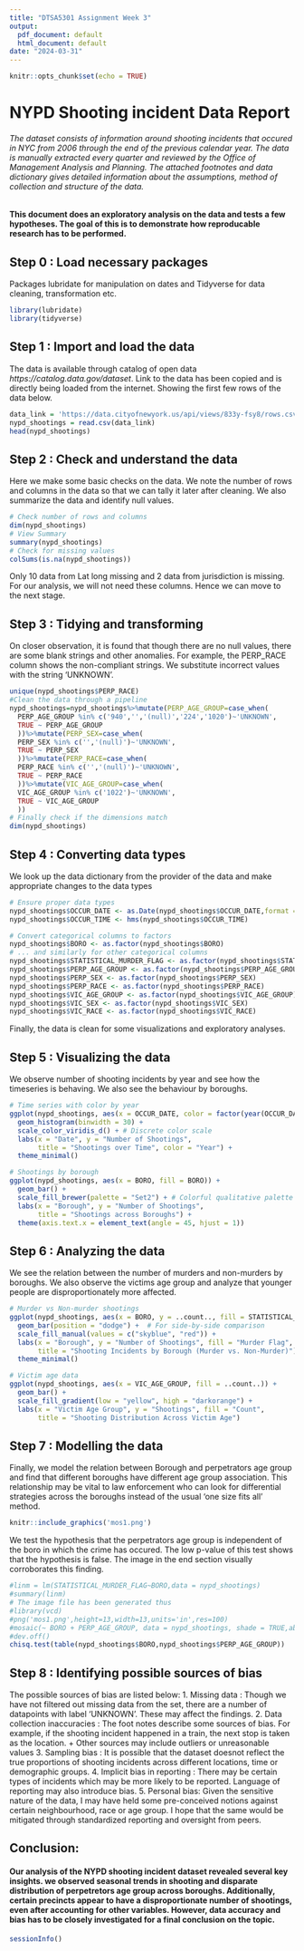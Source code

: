 ---
title: "DTSA5301 Assignment Week 3"
output:
  pdf_document: default
  html_document: default
date: "2024-03-31"
---

```{r setup, include=FALSE}
knitr::opts_chunk$set(echo = TRUE)
```

# NYPD Shooting incident Data Report
###### The dataset consists of information around shooting incidents that occured in NYC from 2006 through the end of the previous calendar year. The data is manually extracted every quarter and reviewed by the Office of Management Analysis and Planning. The attached footnotes and data dictionary gives detailed information about the assumptions, method of collection and structure of the data. 
#### This document does an exploratory analysis on the data and tests a few hypotheses. The goal of this is to demonstrate how reproducable research has to be performed.

## Step 0 : Load necessary packages
Packages lubridate for manipulation on dates and Tidyverse for data cleaning, transformation etc.
```{r step0, message=FALSE, warning=FALSE}
library(lubridate)
library(tidyverse)
```
## Step 1 : Import and load the data
The data is available through catalog of open data *https://catalog.data.gov/dataset*. Link to the data has been copied and is directly being loaded from the internet. Showing the first few rows of the data below.
```{r step1}
data_link = 'https://data.cityofnewyork.us/api/views/833y-fsy8/rows.csv?accessType=DOWNLOAD'
nypd_shootings = read.csv(data_link)
head(nypd_shootings)
```
## Step 2 : Check and understand the data
Here we make some basic checks on the data. We note the number of rows and columns in the data so that we can tally it later after cleaning. We also summarize the data and identify null values.
```{r step2}
# Check number of rows and columns
dim(nypd_shootings)
# View Summary
summary(nypd_shootings)
# Check for missing values
colSums(is.na(nypd_shootings))
```
Only 10 data from Lat long missing and 2 data from jurisdiction is missing. For our analysis, we will not need these columns. Hence we can move to the next stage.

## Step 3 : Tidying and transforming
On closer observation, it is found that though there are no null values, there are some blank strings and other anomalies. For example, the PERP_RACE column shows the non-compliant strings. We substitute incorrect values with the string 'UNKNOWN'.
```{r step3}
unique(nypd_shootings$PERP_RACE)
#Clean the data through a pipeline
nypd_shootings=nypd_shootings%>%mutate(PERP_AGE_GROUP=case_when(
  PERP_AGE_GROUP %in% c('940','','(null)','224','1020')~'UNKNOWN',
  TRUE ~ PERP_AGE_GROUP
  ))%>%mutate(PERP_SEX=case_when(
  PERP_SEX %in% c('','(null)')~'UNKNOWN',
  TRUE ~ PERP_SEX
  ))%>%mutate(PERP_RACE=case_when(
  PERP_RACE %in% c('','(null)')~'UNKNOWN',
  TRUE ~ PERP_RACE
  ))%>%mutate(VIC_AGE_GROUP=case_when(
  VIC_AGE_GROUP %in% c('1022')~'UNKNOWN',
  TRUE ~ VIC_AGE_GROUP
  ))
# Finally check if the dimensions match
dim(nypd_shootings)
```
## Step 4 : Converting data types
We look up the data dictionary from the provider of the data and make appropriate changes to the data types
```{r step4}
# Ensure proper data types
nypd_shootings$OCCUR_DATE <- as.Date(nypd_shootings$OCCUR_DATE,format = "%m/%d/%Y")
nypd_shootings$OCCUR_TIME <- hms(nypd_shootings$OCCUR_TIME)

# Convert categorical columns to factors
nypd_shootings$BORO <- as.factor(nypd_shootings$BORO)
# ... and similarly for other categorical columns
nypd_shootings$STATISTICAL_MURDER_FLAG <- as.factor(nypd_shootings$STATISTICAL_MURDER_FLAG)
nypd_shootings$PERP_AGE_GROUP <- as.factor(nypd_shootings$PERP_AGE_GROUP)
nypd_shootings$PERP_SEX <- as.factor(nypd_shootings$PERP_SEX)
nypd_shootings$PERP_RACE <- as.factor(nypd_shootings$PERP_RACE)
nypd_shootings$VIC_AGE_GROUP <- as.factor(nypd_shootings$VIC_AGE_GROUP)
nypd_shootings$VIC_SEX <- as.factor(nypd_shootings$VIC_SEX)
nypd_shootings$VIC_RACE <- as.factor(nypd_shootings$VIC_RACE)
```
Finally, the data is clean for some visualizations and exploratory analyses.

## Step 5 : Visualizing the data
We observe number of shooting incidents by year and see how the timeseries is behaving. We also see the behaviour by boroughs.
```{r step5}
# Time series with color by year
ggplot(nypd_shootings, aes(x = OCCUR_DATE, color = factor(year(OCCUR_DATE)))) +
  geom_histogram(binwidth = 30) +
  scale_color_viridis_d() + # Discrete color scale
  labs(x = "Date", y = "Number of Shootings",
       title = "Shootings over Time", color = "Year") +
  theme_minimal()

# Shootings by borough
ggplot(nypd_shootings, aes(x = BORO, fill = BORO)) +
  geom_bar() +
  scale_fill_brewer(palette = "Set2") + # Colorful qualitative palette
  labs(x = "Borough", y = "Number of Shootings",
       title = "Shootings across Boroughs") +
  theme(axis.text.x = element_text(angle = 45, hjust = 1))
```

## Step 6 : Analyzing the data
We see the relation between the number of murders and non-murders by boroughs. We also observe the victims age group and analyze that younger people are disproportionately more affected.
```{r step6}
# Murder vs Non-murder shootings
ggplot(nypd_shootings, aes(x = BORO, y = ..count.., fill = STATISTICAL_MURDER_FLAG)) +
  geom_bar(position = "dodge") +  # For side-by-side comparison
  scale_fill_manual(values = c("skyblue", "red")) +
  labs(x = "Borough", y = "Number of Shootings", fill = "Murder Flag",
       title = "Shooting Incidents by Borough (Murder vs. Non-Murder)") +
  theme_minimal()

# Victim age data
ggplot(nypd_shootings, aes(x = VIC_AGE_GROUP, fill = ..count..)) +
  geom_bar() +
  scale_fill_gradient(low = "yellow", high = "darkorange") +
  labs(x = "Victim Age Group", y = "Shootings", fill = "Count",
       title = "Shooting Distribution Across Victim Age")
```

## Step 7 : Modelling the data
Finally, we model the relation between Borough and perpetrators age group and find that different boroughs have different age group association. This relationship may be vital to law enforcement who can look for differential strategies across the boroughs instead of the usual 'one size fits all' method.
```{r image_insert, echo=FALSE, fig.cap='Mosaic Plot',out.width='100%'}
knitr::include_graphics('mos1.png')
```
We test the hypothesis that the perpetrators age group is independent of the boro in which the crime has occured. The low p-value of this test shows that the hypothesis is false. The image in the end section visually corroborates this finding.
```{r step7,warning=FALSE}
#linm = lm(STATISTICAL_MURDER_FLAG~BORO,data = nypd_shootings)
#summary(linm)
# The image file has been generated thus
#library(vcd)
#png('mos1.png',height=13,width=13,units='in',res=100)
#mosaic(~ BORO + PERP_AGE_GROUP, data = nypd_shootings, shade = TRUE,abbreviate=1)
#dev.off()
chisq.test(table(nypd_shootings$BORO,nypd_shootings$PERP_AGE_GROUP))

```

## Step 8 : Identifying possible sources of bias
The possible sources of bias are listed below:
1. Missing data : Though we have not filtered out missing data from the set, there are a number of datapoints with label 'UNKNOWN'. These may affect the findings.
2. Data collection inaccuracies : The foot notes describe some sources of bias. For example, if the shooting incident happened in a train, the next stop is taken as the location. 
  + Other sources may include outliers or unreasonable values
3. Sampling bias : It is possible that the dataset doesnot reflect the true proportions of shooting incidents across different locations, time or demographic groups.
4. Implicit bias in reporting : There may be certain types of incidents which may be more likely to be reported. Language of reporting may also introduce bias.
5. Personal bias: Given the sensitive nature of the data, I may have held some pre-conceived notions against certain neighbourhood, race or age group. I hope that the same would be mitigated through standardized reporting and oversight from peers.

## Conclusion:
#### Our analysis of the NYPD shooting incident dataset revealed several key insights. we observed seasonal trends in shooting and disparate distribution of perpetretors age group across boroughs. Additionally, certain precincts appear to have a disproportionate number of shootings, even after accounting for other variables. However, data accuracy and bias has to be closely investigated for a final conclusion on the topic.

```{r sess_info}
sessionInfo()
```